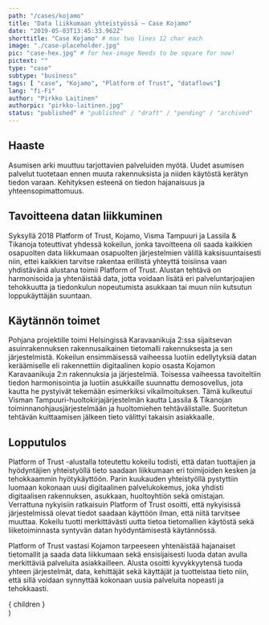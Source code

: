 ```yaml
---
path: "/cases/kojamo" 
title: "Data liikkumaan yhteistyössä – Case Kojamo"
date: "2019-05-03T13:45:33.962Z"
shorttitle: "Case Kojamo" # max two lines 12 char each
image: "./case-placeholder.jpg" 
pic: "case-hex.jpg" # for hex-image Needs to be square for now!
pictext: ""
type: "case" 
subtype: "business" 
tags: [ "case", "Kojamo", "Platform of Trust", "dataflows"] 
lang: "fi-Fi" 
author: "Pirkko Laitinen"
authorpic: "pirkko-laitinen.jpg"
status: "published" # "published" / "draft" / "pending" / "archived"
---
```

## Haaste

Asumisen arki muuttuu tarjottavien palveluiden myötä. Uudet asumisen palvelut tuotetaan ennen muuta rakennuksista ja niiden käytöstä kerätyn tiedon varaan. Kehityksen esteenä on tiedon hajanaisuus ja yhteensopimattomuus.

## Tavoitteena datan liikkuminen

Syksyllä 2018 Platform of Trust, Kojamo, Visma Tampuuri ja Lassila & Tikanoja toteuttivat yhdessä kokeilun, jonka tavoitteena oli saada kaikkien osapuolten data liikkumaan osapuolten järjestelmien välillä kaksisuuntaisesti niin, ettei kaikkien tarvitse rakentaa erillistä yhteyttä toisiinsa vaan yhdistävänä alustana toimii Platform of Trust. Alustan tehtävä on harmonisoida ja yhtenäistää data, jotta voidaan lisätä eri palveluntarjoajien tehokkuutta ja tiedonkulun nopeutumista asukkaan tai muun niin kutsutun loppukäyttäjän suuntaan. 

## Käytännön toimet

Pohjana projektille toimi Helsingissä Karavaanikuja 2:ssa sijaitsevan asuinrakennuksen rakennusaikainen tietomalli rakennuksesta ja sen järjestelmistä. Kokeilun ensimmäisessä vaiheessa luotiin edellytyksiä datan keräämiselle eli rakennettiin digitaalinen kopio osasta Kojamon Karavaanikuja 2:n rakennuksia ja järjestelmiä. Toisessa vaiheessa tavoiteltiin tiedon harmonisointia ja luotiin asukkaille suunnattu demosovellus, jota kautta he pystyivät tekemään esimerkiksi vikailmoituksen. Tämä kulkeutui Visman Tampuuri-huoltokirjajärjestelmän kautta Lassila & Tikanojan toiminnanohjausjärjestelmään ja huoltomiehen tehtävälistalle. Suoritetun tehtävän kuittaamisen jälkeen tieto välittyi takaisin asiakkaalle. 

## Lopputulos

Platform of Trust -alustalla toteutettu kokeilu todisti, että datan tuottajien ja hyödyntäjien yhteistyöllä tieto saadaan liikkumaan eri toimijoiden kesken ja tehokkaammin hyötykäyttöön. Parin kuukauden yhteistyöllä pystyttiin luomaan kokonaan uusi digitaalinen palvelukokemus, joka yhdisti digitaalisen rakennuksen, asukkaan, huoltoyhtiön sekä omistajan. Verrattuna nykyisiin ratkaisuin Platform of Trust osoitti, että nykyisissä järjestelmissä olevat tiedot saadaan käyttöön ilman, että niitä tarvitsee muuttaa. 
Kokeilu tuotti merkittävästi uutta tietoa tietomallien käytöstä sekä liiketoiminnasta syntyvän datan hyödyntämisestä käytännössä. 

Platform of Trust vastasi Kojamon tarpeeseen yhtenäistää hajanaiset tietomallit ja saada data liikkumaan sekä ensisijaisesti luoda datan avulla merkittäviä palveluita asiakkailleen. Alusta osoitti kyvykkyytensä tuoda yhteen järjestelmät, data, kehittäjät sekä käyttäjät ja tuotteistaa tieto niin, että sillä voidaan synnyttää kokonaan uusia palveluita nopeasti ja tehokkaasti. 

  <article className="case"> 
    { children } 
  </article>
)
